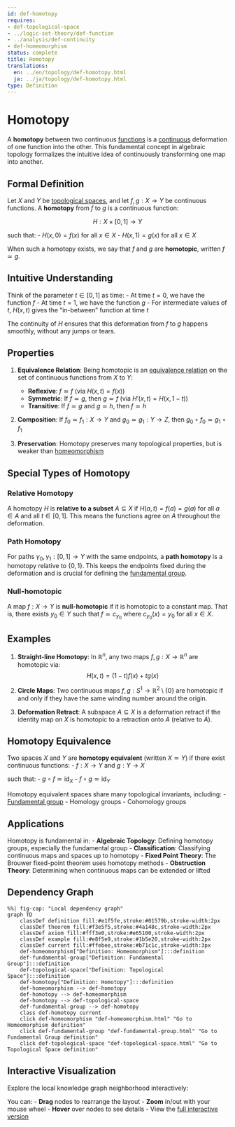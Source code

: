 ```yaml
---
id: def-homotopy
requires:
- def-topological-space
- ../logic-set-theory/def-function
- ../analysis/def-continuity
- def-homeomorphism
status: complete
title: Homotopy
translations:
  en: ../en/topology/def-homotopy.html
  ja: ../ja/topology/def-homotopy.html
type: Definition
---
```


# Homotopy {#def-homotopy}

A **homotopy** between two continuous [functions](../logic-set-theory/def-function.qmd) is a [continuous](../analysis/def-continuity.qmd) deformation of one function into the other. This fundamental concept in algebraic topology formalizes the intuitive idea of continuously transforming one map into another.

## Formal Definition

Let $X$ and $Y$ be [topological spaces](def-topological-space.qmd), and let $f, g: X \to Y$ be continuous functions. A **homotopy** from $f$ to $g$ is a continuous function:

$$H: X \times [0,1] \to Y$$

such that:
- $H(x,0) = f(x)$ for all $x \in X$
- $H(x,1) = g(x)$ for all $x \in X$

When such a homotopy exists, we say that $f$ and $g$ are **homotopic**, written $f \simeq g$.

## Intuitive Understanding

Think of the parameter $t \in [0,1]$ as time:
- At time $t = 0$, we have the function $f$
- At time $t = 1$, we have the function $g$
- For intermediate values of $t$, $H(x,t)$ gives the "in-between" function at time $t$

The continuity of $H$ ensures that this deformation from $f$ to $g$ happens smoothly, without any jumps or tears.

## Properties

1. **Equivalence Relation**: Being homotopic is an [equivalence relation](../logic-set-theory/def-equivalence-relation.qmd) on the set of continuous functions from $X$ to $Y$:
   - **Reflexive**: $f \simeq f$ (via $H(x,t) = f(x)$)
   - **Symmetric**: If $f \simeq g$, then $g \simeq f$ (via $H'(x,t) = H(x,1-t)$)
   - **Transitive**: If $f \simeq g$ and $g \simeq h$, then $f \simeq h$

2. **Composition**: If $f_0 \simeq f_1: X \to Y$ and $g_0 \simeq g_1: Y \to Z$, then $g_0 \circ f_0 \simeq g_1 \circ f_1$

3. **Preservation**: Homotopy preserves many topological properties, but is weaker than [homeomorphism](def-homeomorphism.qmd)

## Special Types of Homotopy

### Relative Homotopy

A homotopy $H$ is **relative to a subset** $A \subseteq X$ if $H(a,t) = f(a) = g(a)$ for all $a \in A$ and all $t \in [0,1]$. This means the functions agree on $A$ throughout the deformation.

### Path Homotopy

For paths $\gamma_0, \gamma_1: [0,1] \to Y$ with the same endpoints, a **path homotopy** is a homotopy relative to $\{0,1\}$. This keeps the endpoints fixed during the deformation and is crucial for defining the [fundamental group](def-fundamental-group.qmd).

### Null-homotopic

A map $f: X \to Y$ is **null-homotopic** if it is homotopic to a constant map. That is, there exists $y_0 \in Y$ such that $f \simeq c_{y_0}$ where $c_{y_0}(x) = y_0$ for all $x \in X$.

## Examples

1. **Straight-line Homotopy**: In $\mathbb{R}^n$, any two maps $f,g: X \to \mathbb{R}^n$ are homotopic via:
   $$H(x,t) = (1-t)f(x) + tg(x)$$

2. **Circle Maps**: Two continuous maps $f,g: S^1 \to \mathbb{R}^2 \setminus \{0\}$ are homotopic if and only if they have the same winding number around the origin.

3. **Deformation Retract**: A subspace $A \subseteq X$ is a deformation retract if the identity map on $X$ is homotopic to a retraction onto $A$ (relative to $A$).

## Homotopy Equivalence

Two spaces $X$ and $Y$ are **homotopy equivalent** (written $X \simeq Y$) if there exist continuous functions:
- $f: X \to Y$ and $g: Y \to X$

such that:
- $g \circ f \simeq \text{id}_X$
- $f \circ g \simeq \text{id}_Y$

Homotopy equivalent spaces share many topological invariants, including:
- [Fundamental group](def-fundamental-group.qmd)
- Homology groups
- Cohomology groups

## Applications

Homotopy is fundamental in:
- **Algebraic Topology**: Defining homotopy groups, especially the fundamental group
- **Classification**: Classifying continuous maps and spaces up to homotopy
- **Fixed Point Theory**: The Brouwer fixed-point theorem uses homotopy methods
- **Obstruction Theory**: Determining when continuous maps can be extended or lifted

## Dependency Graph

```mermaid
%%| fig-cap: "Local dependency graph"
graph TD
    classDef definition fill:#e1f5fe,stroke:#01579b,stroke-width:2px
    classDef theorem fill:#f3e5f5,stroke:#4a148c,stroke-width:2px
    classDef axiom fill:#fff3e0,stroke:#e65100,stroke-width:2px
    classDef example fill:#e8f5e9,stroke:#1b5e20,stroke-width:2px
    classDef current fill:#ffebee,stroke:#b71c1c,stroke-width:3px
    def-homeomorphism["Definition: Homeomorphism"]:::definition
    def-fundamental-group["Definition: Fundamental Group"]:::definition
    def-topological-space["Definition: Topological Space"]:::definition
    def-homotopy["Definition: Homotopy"]:::definition
    def-homeomorphism --> def-homotopy
    def-homotopy --> def-homeomorphism
    def-homotopy --> def-topological-space
    def-fundamental-group --> def-homotopy
    class def-homotopy current
    click def-homeomorphism "def-homeomorphism.html" "Go to Homeomorphism definition"
    click def-fundamental-group "def-fundamental-group.html" "Go to Fundamental Group definition"
    click def-topological-space "def-topological-space.html" "Go to Topological Space definition"
```

## Interactive Visualization

Explore the local knowledge graph neighborhood interactively:

::: {.graph-viz data-id="def-homotopy" data-width="700" data-height="500"}
:::

You can:
- **Drag** nodes to rearrange the layout
- **Zoom** in/out with your mouse wheel
- **Hover** over nodes to see details
- View the [full interactive version](../../output/interactive/en/def-homotopy.html){target="_blank"}
